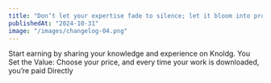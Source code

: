 ```yaml
---
title: "Don’t let your expertise fade to silence; let it bloom into profit"
publishedAt: "2024-10-31"
image: "/images/changelog-04.png"
---
```


Start earning by sharing your knowledge and experience on Knoldg. 
You Set the Value: Choose your price, and every time your work is downloaded, you’re paid Directly